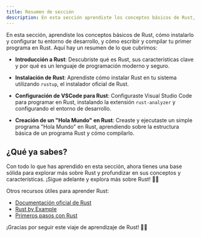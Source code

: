 ```yaml
---
title: Resumen de sección
description: En esta sección aprendiste los conceptos básicos de Rust, cómo instalarlo y configurar tu entorno de desarrollo, y cómo escribir y compilar tu primer programa en Rust. ¡Sigue adelante y explora más sobre Rust!
---
```


En esta sección, aprendiste los conceptos básicos de Rust, cómo instalarlo y configurar tu entorno de desarrollo, y cómo escribir y compilar tu primer programa en Rust. Aquí hay un resumen de lo que cubrimos:

- **Introducción a Rust**: Descubriste qué es Rust, sus características clave y por qué es un lenguaje de programación moderno y seguro.

- **Instalación de Rust**: Aprendiste cómo instalar Rust en tu sistema utilizando `rustup`, el instalador oficial de Rust.

- **Configuración de VSCode para Rust**: Configuraste Visual Studio Code para programar en Rust, instalando la extensión `rust-analyzer` y configurando el entorno de desarrollo.

- **Creación de un "Hola Mundo" en Rust**: Creaste y ejecutaste un simple programa "Hola Mundo" en Rust, aprendiendo sobre la estructura básica de un programa Rust y cómo compilarlo.

## ¿Qué ya sabes?

Con todo lo que has aprendido en esta sección, ahora tienes una base sólida para explorar más sobre Rust y profundizar en sus conceptos y características. ¡Sigue adelante y explora más sobre Rust! 🦀🚀

Otros recursos útiles para aprender Rust:

- [Documentación oficial de Rust](https://doc.rust-lang.org/book/)
- [Rust by Example](https://doc.rust-lang.org/rust-by-example/) 
- [Primeros pasos con Rust](https://learn.microsoft.com/es-es/training/paths/rust-first-steps/)


¡Gracias por seguir este viaje de aprendizaje de Rust! 🎉🦀

